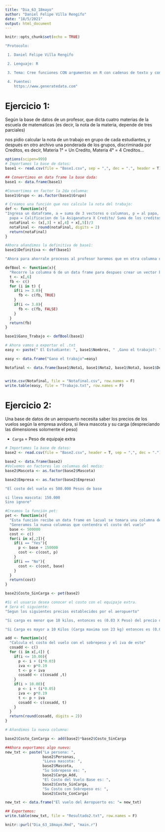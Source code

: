 ```yaml
---
title: "Dia_63_18mayo"
author: "Daniel Felipe Villa Rengifo"
date: "18/5/2021"
output: html_document
---
```


```r
knitr::opts_chunk$set(echo = TRUE)
```

```r
"Protocolo:

 1. Daniel Felipe Villa Rengifo

 2. Lenguaje: R

 3. Tema: Cree funciones CON argumentos en R con cadenas de texto y con valores numéricos  (realice al menos dos ejercicios que requieran cargar archivos externos *.csv cada uno con al menos 50 filas y tres datos por fila, lea y procese la información del archvo leído, y guarde las respuestas a los ejercicios  en archivos independientes tipo *.txt)

 4. Fuentes:
    https://www.generatedata.com"
```

# Ejercicio 1:

Según la base de datos de un profesor, que dicta cuatro materias de la escuela de matematicas (es decir, la nota de la materia, depende de tres parciales)

nos pidio calcular la nota de un trabajo en grupo de cada estudiantes, y después en otro archivo una ponderada de los grupos, discriminada por Creditos, es decir, Materia 1° = Un Credito, Materia 4° = 4 Creditos...


```r
options(scipen=999)
# Importamos la base de datos:
base1 <- read.csv(file = "Base1.csv", sep = ",", dec = ".", header = T)

## Convertimos en data frame la base dada:
base1 <- data.frame(base1)

#Convertimos en factor la 2da columna:
base1$Grupo <- as.factor(base1$Grupo)

# Creamos una función que nos calcule la nota del trabajo:
def <- function(x){
"Ingresa un dataframe, a = suma de 3 vectores o columnas, p = al papa,
  papa = Calificacion de la Asiganatura X Credito/ Suma de los creditos"
  notaFinal <- (x[,3] + x[,4] + x[,5])/3
  notaFinal <- round(notaFinal, digits = 2)
  return(notaFinal)
}

#Ahora añandimos la definitiva de base1:
base1$Definitiva <- def(base1)

"Ahora para ahorrale procesos al profesor haremos que en otra columna que diga si perdio o no perdio con Booleanos"

defBool <- function(x){
  "Recorre la columna 6 de un data frame para despues crear un vector booleano donde genera ¿Perdio el trabajo?"
  t <- x[,6]
  fb <- c()
  for (i in t) {
    if(i >= 3.0){
      fb <- c(fb, TRUE)
    }
    if(i <= 3.0){
      fb <- c(fb, FALSE)
    }
  }
  return(fb)
}

base1$Gano_Trabajo <- defBool(base1)

# Ahora vamos a exportar el .txt
easy <- paste(" El Estudiante: ", base1$Nombres, " ,Gano el trabajo?: ", base1$Gano_Trabajo)

easy <- data.frame("Gano el trabajo"=easy)

Notafinal <- data.frame(base1$Nota1, base1$Nota2, base1$Nota3, base1$Definitiva)


write.csv(Notafinal, file = "Notafinal.csv", row.names = F)
write.table(easy, file = "Trabajo.txt", row.names = F)
```

# Ejercicio 2:

Una base de datos de un aeropuerto necesita saber los precios de los vuelos según la empresa avidora, si lleva mascota y su carga (despreciando las dimensiones solomente el peso)

+ `Carga` = Peso de equipaje extra

```r
# Importamos la base de datos:
base2 <- read.csv(file = "Base2.csv", header = T, sep = ",", dec = ".")

base2 <- data.frame(base2)
#Volvemos en factores las columnas del medio:
base2$Mascota <- as.factor(base2$Mascota)

base2$Empresa <- as.factor(base2$Empresa)

"El costo del vuelo es 500.000 Pesos de base

si lleva mascota: 150.000
Sino ignore"

#Creamos la función pet:
pet <- function(x){
  "Esta función recibe un data frame en lacual se tomara una columna de texto, para despues tomar otra del costo y aumentarsela:"
  "Generamos la nueva columnas que contendra el costo del vuelo"
  base <- 500000
  cost <- c()
  for(i in x[,2]){
    if(i == "Yes"){
      p <- base + 150000
      cost <- c(cost, p)
    }
    if(i == "No"){
      cost <- c(cost, base)
    }
  }
  return(cost)
}

base2$Costo_SinCarga <- pet(base2)

#Si el usuario desea conocer el costo con el equipaje extra.
# Sera el siguiente:
"Segun los siguientes precios establecidos por el aeropuerto"

"Si carga es menor que 10 kilos, entonces es (0.03 X Peso) del precio del vuelo más el 19% del excendente"

"Si Carga es mayor a 10 Kilos (Carga maxima son 23 kg) entonces es (0.05 X Peso) del precio del vuelo más el 19% del excendente"

add <- function(x){
  "Calcula el costo del vuelo con el sobrepeso y el iva de este"
  cosadd <- c()
  for (i in x[,4]) {
    if(i <= 10.00){
      p <- i + (i*0.03)
      iva <- p*0.19
      t <- p + iva
      cosadd <- c(cosadd ,t) 
    }
    if(i > 10.00){
      p <- i + (i*0.05)
      iva <- p*0.19
      t <- p + iva
      cosadd <- c(cosadd, t)
    }
  }
  return(round(cosadd, digits = 2))
}

# Añandimos la nueva columna:

base2$Costo_ConCarga <- add(base2)*base2$Costo_SinCarga

##Ahora exportamos algo nuevo:
new_txt <- paste("La persona: ",
                 base2$Personas,
                 "LLeva mascota: ",
                 base2$Mascota,
                 "Su Sobrepeso es: ",
                 base2$Carga_Add,
                 "El Costo del Vuelo Base es: ",
                 base2$Costo_SinCarga,
                 "Su Costo con Sobrepeso es: ",
                 base2$Costo_ConCarga)

new_txt <- data.frame("El vuelo del Aeropuerto es: "= new_txt)

## Exportemos:
write.table(new_txt, file = "Resultado2.txt", row.names = F)

```


```r
knitr::purl("Dia_63_18mayo.Rmd", "main.r")
```


